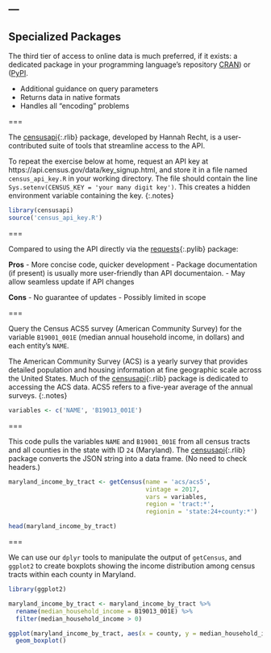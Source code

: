 ---
---

## Specialized Packages

The third tier of access to online data is much preferred, if it
exists: a dedicated package in your programming language's repository
[CRAN](http://cran.r-project.org)) or ([PyPI](http://pypi.python.org).

- Additional guidance on query parameters
- Returns data in native formats
- Handles all "encoding" problems

===

The [censusapi](){:.rlib} package, developed by Hannah Recht,
is a user-contributed suite of tools that streamline access to the API.

To repeat the exercise below at home, request an API key at
https://api.census.gov/data/key_signup.html, and store it in a file named `census_api_key.R`
in your working directory. The file should contain the line 
`Sys.setenv(CENSUS_KEY = 'your many digit key')`. This creates a hidden
environment variable containing the key.
{:.notes}


```r
library(censusapi)
source('census_api_key.R')
```

===

Compared to using the API directly via the [requests](){:.pylib} package:

**Pros**
- More concise code, quicker development
- Package documentation (if present) is usually more user-friendly than API documentaion.
- May allow seamless update if API changes

**Cons**
- No guarantee of updates
- Possibly limited in scope

===

Query the Census ACS5 survey (American Community Survey) for the variable `B19001_001E` (median annual household income,
in dollars) and each entity's `NAME`.

The American Community Survey (ACS) is a yearly survey that provides detailed population
and housing information at fine geographic scale across the United States. Much of the 
[censusapi](){:.rlib} package is dedicated to accessing the ACS data. ACS5 refers to a five-year
average of the annual surveys.
{:.notes}

```r
variables <- c('NAME', 'B19013_001E')
```

===

This code pulls the variables `NAME` and `B19001_001E` from all census tracts and all
counties in the state with ID `24` (Maryland). The [censusapi](){:.rlib} package 
converts the JSON string into a data frame. (No need to check headers.) 

```r
maryland_income_by_tract <- getCensus(name = 'acs/acs5', 
                                      vintage = 2017, 
                                      vars = variables, 
                                      region = 'tract:*', 
                                      regionin = 'state:24+county:*')

head(maryland_income_by_tract)
```

===

We can use our `dplyr` tools to manipulate the output of `getCensus`, 
and `ggplot2` to create boxplots showing the income distribution among
census tracts within each county in Maryland.

```r
library(ggplot2)

maryland_income_by_tract <- maryland_income_by_tract %>%
  rename(median_household_income = B19013_001E) %>%
  filter(median_household_income > 0) 

ggplot(maryland_income_by_tract, aes(x = county, y = median_household_income)) +
  geom_boxplot()

```

